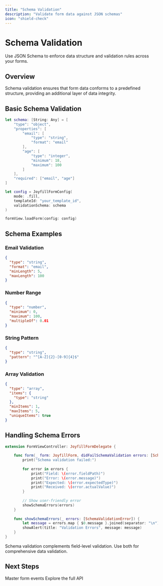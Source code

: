 ```yaml
---
title: "Schema Validation"
description: "Validate form data against JSON schemas"
icon: "shield-check"
---
```


# Schema Validation

Use JSON Schema to enforce data structure and validation rules across your forms.

## Overview

Schema validation ensures that form data conforms to a predefined structure, providing an additional layer of data integrity.

## Basic Schema Validation

```swift
let schema: [String: Any] = [
    "type": "object",
    "properties": [
        "email": [
            "type": "string",
            "format": "email"
        ],
        "age": [
            "type": "integer",
            "minimum": 18,
            "maximum": 100
        ]
    ],
    "required": ["email", "age"]
]

let config = JoyfillFormConfig(
    mode: .fill,
    templateId: "your_template_id",
    validationSchema: schema
)

formView.loadForm(config: config)
```

## Schema Examples

### Email Validation
```json
{
  "type": "string",
  "format": "email",
  "minLength": 5,
  "maxLength": 100
}
```

### Number Range
```json
{
  "type": "number",
  "minimum": 0,
  "maximum": 100,
  "multipleOf": 0.01
}
```

### String Pattern
```json
{
  "type": "string",
  "pattern": "^[A-Z]{2}-[0-9]{4}$"
}
```

### Array Validation
```json
{
  "type": "array",
  "items": {
    "type": "string"
  },
  "minItems": 1,
  "maxItems": 5,
  "uniqueItems": true
}
```

## Handling Schema Errors

```swift
extension FormViewController: JoyfillFormDelegate {
    
    func form(_ form: JoyfillForm, didFailSchemaValidation errors: [SchemaValidationError]) {
        print("Schema validation failed:")
        
        for error in errors {
            print("Field: \(error.fieldPath)")
            print("Error: \(error.message)")
            print("Expected: \(error.expectedType)")
            print("Received: \(error.actualValue)")
        }
        
        // Show user-friendly error
        showSchemaErrors(errors)
    }
    
    func showSchemaErrors(_ errors: [SchemaValidationError]) {
        let message = errors.map { $0.message }.joined(separator: "\n")
        showAlert(title: "Validation Errors", message: message)
    }
}
```

<Note>
  Schema validation complements field-level validation. Use both for comprehensive data validation.
</Note>

## Next Steps

<CardGroup cols={2}>
  <Card title="Event Handling" icon="bolt" href="/ios/guides/event-handling">
    Master form events
  </Card>
  <Card title="API Reference" icon="code" href="/ios/api-reference/overview">
    Explore the full API
  </Card>
</CardGroup>

